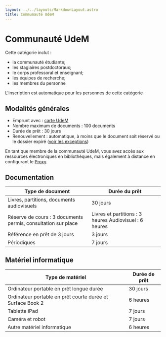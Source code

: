 ```yaml
---
layout: ../../layouts/MarkdownLayout.astro
title: Communauté UdeM
---
```

# Communauté UdeM

Cette catégorie inclut : 
- la communauté étudiante;
- les stagiaires postdoctoraux;
- le corps professoral et enseignant;
- les équipes de recherche;
- les membres du personne

L'inscription est automatique pour les personnes de cette catégorie

## Modalités générales
- Emprunt avec : [carte UdeM](https://registraire.umontreal.ca/etudes-et-services/carte-udem/)
- Nombre maximum de documents : 100 documents
- Durée de prêt : 30 jours
- Renouvellement : automatique, à moins que le document soit réservé ou le dossier expiré ([voir les exceptions](./pret-renouvellement-retour.mdx))

En tant que membre de la communauté UdeM, vous avez accès aux ressources électroniques en bibliothèques, mais également à distance en configurant le [Proxy](https://bib.umontreal.ca/travailler/soutien-informatique/proxy).

## Documentation

| Type de document | Durée du prêt |   
|---------------------|-----------------|
| Livres, partitions, documents audiovisuels | 30 jours|   
| Réserve de cours : 3 documents permis, consultation sur place | Livres et partitions : 3 heures Audiovisuel : 6 heures |   
| Référence en prêt de 3 jours | 3 jours |
| Périodiques| 7 jours |

## Matériel informatique 

| Type de matériel | Durée de prêt|
|---------------|-------------|
|Ordinateur portable en prêt longue durée | 30 jours|
|Ordinateur portable en prêt courte durée et Surface Book 2 | 6 heures|
|Tablette iPad | 7 jours |
|Caméra et robot | 7 jours |
|Autre matériel informatique | 6 heures|